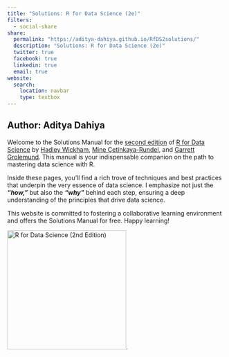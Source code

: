 ```yaml
---
title: "Solutions: R for Data Science (2e)"
filters:
  - social-share
share:
  permalink: "https://aditya-dahiya.github.io/RfDS2solutions/"
  description: "Solutions: R for Data Science (2e)"
  twitter: true
  facebook: true
  linkedin: true
  email: true
website:
  search: 
    location: navbar
    type: textbox
---
```


## Author: Aditya Dahiya

::: grid
::: g-col-8
Welcome to the Solutions Manual for the [second edition](https://r4ds.hadley.nz/) of [R for Data Science](https://r4ds.hadley.nz/) by [Hadley Wickham](https://hadley.nz/), [Mine Çetinkaya-Rundel](https://mine-cr.com/), and [Garrett Grolemund](https://www.rstudio.com/authors/garrett-grolemund/). This manual is your indispensable companion on the path to mastering data science with R.

Inside these pages, you'll find a rich trove of techniques and best practices that underpin the very essence of data science. I emphasize not just the ***"how,"*** but also the ***"why"*** behind each step, ensuring a deep understanding of the principles that drive data science.

This website is committed to fostering a collaborative learning environment and offers the Solutions Manual for free. Happy learning!
:::

::: g-col-4
[![R for Data Science (2nd Edition)](https://r4ds.hadley.nz/cover.jpg){fig-alt="R for Data Science (2nd Edition)" fig-align="left" width="275"}](https://r4ds.hadley.nz/).
:::
:::

